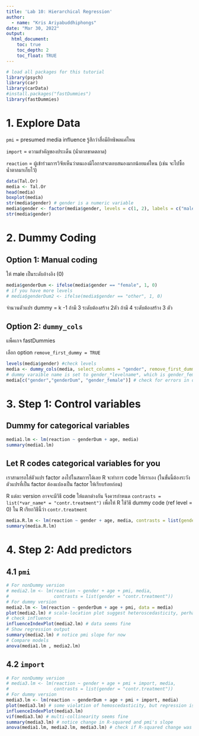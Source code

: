 ```yaml
---
title: 'Lab 10: Hierarchical Regression'
author: 
  - name: "Kris Ariyabuddhiphongs"
date: "Mar 30, 2022"
output:
  html_document:
    toc: true
    toc_depth: 2
    toc_float: TRUE
---
```


```r
# load all packages for this tutorial
library(psych)
library(car)
library(carData)
#install.packages("fastDummies")
library(fastDummies)
```

# 1. Explore Data

`pmi` = presumed media influence รู้สึกว่าสื่อมีอิทธิพลแค่ไหน

`import` = ความสำคัญของประเด็น (น้ำตาลขาดตลาด)

`reaction` = ผู้เข้าร่วมการวิจัยเห็นว่าตนเองมีโอกาสจะตอบสนองมากน้อยแค่ไหน (เช่น จะไปซื้อน้ำตาลมาเก็บไว้)

```r
data(Tal.Or)
media <- Tal.Or
head(media)
boxplot(media)
str(media$gender) # gender is a numeric variable
media$gender <- factor(media$gender, levels = c(1, 2), labels = c("male", "female"))
str(media$gender)
```

# 2. Dummy Coding

## Option 1: Manual coding

ให้ male เป็นระดับอ้างอิง (0)

```r
media$genderDum <- ifelse(media$gender == "female", 1, 0)
# if you have more levels
# media$genderDum2 <- ifelse(media$gender == "other", 1, 0)

```

จำนวนตัวแปร dummy = k -1 ถ้ามี 3 ระดับต้องสร้าง 2ตัว ถ้ามี 4 ระดับต้องสร้าง 3 ตัว

## Option 2: `dummy_cols`

แพ็คเกจ fastDummies

เลือก option `remove_first_dummy = TRUE`

```r
levels(media$gender) #check levels
media <- dummy_cols(media, select_columns = "gender", remove_first_dummy = TRUE)
# dummy varaible name is set to gender_*levelname*, which is gender_female
media[c("gender","genderDum", "gender_female")] # check for errors in dummy coding
```

# 3. Step 1: Control variables

## Dummy for categorical variables

```r
media1.lm <- lm(reaction ~ genderDum + age, media)
summary(media1.lm)
```

## Let R codes categorical variables for you

เราสามารถใส่ตัวแปร factor ลงไปในสมการได้เลย R จะทำการ code ให้เราเอง (ในขั้นนี้ต้องระวัง ตัวแปรที่เป็น factor ต้องแปลงเป็น factor ให้เรียบร้อยก่อน)

R แต่ละ version อาจจะมีวิธี code ให้แตกต่างกัน จึงควรกำหนด `contrasts = list(*var_name* = "contr.treatment")` เพื่อให้ R ใช้วิธี dummy code (ref level = 0) ใน R เรียกวิธีนี้ว่า `contr.treatment`

```r
media.R.lm <- lm(reaction ~ gender + age, media, contrasts = list(gender = "contr.treatment"))
summary(media.R.lm)
```

# 4. Step 2: Add predictors

## 4.1 `pmi`

```r
# For nonDummy version
# media2.lm <- lm(reaction ~ gender + age + pmi, media, 
#                 contrasts = list(gender = "contr.treatment"))
# For dummy version
media2.lm <- lm(reaction ~ genderDum + age + pmi, data = media)
plot(media2.lm) # scale-location plot suggest heteroscedasticity, perhaps because pmi is negatively skewed
# check influence
influenceIndexPlot(media2.lm) # data seems fine
# Show regression output
summary(media2.lm) # notice pmi slope for now
# Compare models
anova(media1.lm , media2.lm)
```

## 4.2 `import`

```r
# For nonDummy version
# media3.lm <- lm(reaction ~ gender + age + pmi + import, media, 
#                 contrasts = list(gender = "contr.treatment"))
# For dummy version
media3.lm <- lm(reaction ~ genderDum + age + pmi + import, media)
plot(media3.lm) # some violation of hemoscedasticity, but regression is quite robust.
influenceIndexPlot(media3.lm) 
vif(media3.lm) # multi-collinearity seems fine
summary(media3.lm) # notice change in R-squared and pmi's slope
anova(media1.lm, media2.lm, media3.lm) # check if R-squared change was significant
```
